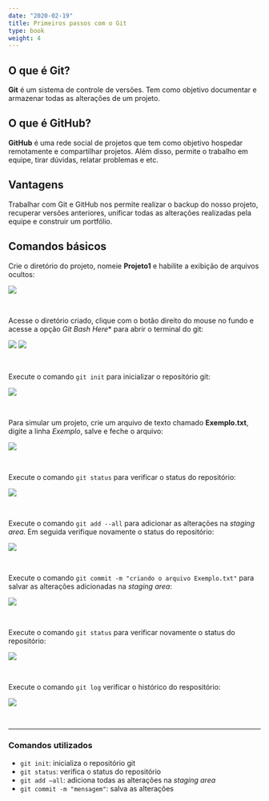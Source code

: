 ```yaml
---
date: "2020-02-19"
title: Primeiros passos com o Git
type: book
weight: 4
---
```


## O que é Git?

<b>Git</b> é um sistema de controle de versões. Tem como objetivo documentar e armazenar todas as alterações de um projeto.

## O que é GitHub?

<b>GitHub</b> é uma rede social de projetos que tem como objetivo hospedar remotamente e compartilhar projetos. Além disso, permite o trabalho em equipe, tirar dúvidas, relatar problemas e etc.

## Vantagens

Trabalhar com Git e GitHub nos permite realizar o backup do nosso projeto, recuperar versões anteriores, unificar todas as alterações realizadas pela equipe e construir um portfólio.

## Comandos básicos

Crie o diretório do projeto, nomeie <b>Projeto1</b> e habilite a exibição de arquivos ocultos:

![](/materials/git-for-windows/img/git-commands-001.png)


<br>

Acesse o diretório criado, clique com o botão direito do mouse no fundo e acesse a opção *Git Bash Here*</b>* para abrir o terminal do git:

![](/materials/git-for-windows/img/git-commands-002.png)
![](/materials/git-for-windows/img/git-commands-003.png)

<br>

Execute o comando `git init` para inicializar o repositório git:

![](/materials/git-for-windows/img/git-commands-004.png)

<br>

Para simular um projeto, crie um arquivo de texto chamado <b>Exemplo.txt</b>, digite a linha <i>Exemplo</i>, salve e feche o arquivo:

![](/materials/git-for-windows/img/git-commands-005.png)

<br>

Execute o comando `git status` para verificar o status do repositório:

![](/materials/git-for-windows/img/git-commands-006.png)

<br>

Execute o comando `git add --all` para adicionar as alterações na <i>staging area</i>. Em seguida verifique novamente o status do repositório:

![](/materials/git-for-windows/img/git-commands-007.png)

<br>

Execute o comando `git commit -m "criando o arquivo Exemplo.txt"` para salvar as alterações adicionadas na <i>staging area</i>:

![](/materials/git-for-windows/img/git-commands-008.png)

<br>

Execute o comando `git status` para verificar novamente o status do repositório:

![](/materials/git-for-windows/img/git-commands-009.png)

<br>

Execute o comando `git log` verificar o histórico do respositório:

![](/materials/git-for-windows/img/git-commands-010.png)

<br>

<hr>

### Comandos utilizados
* `git init`: inicializa o repositório git
* `git status`: verifica o status do repositório
* `git add –all`: adiciona todas as alterações na <i>staging area</i>
* `git commit -m "mensagem"`: salva as alterações
